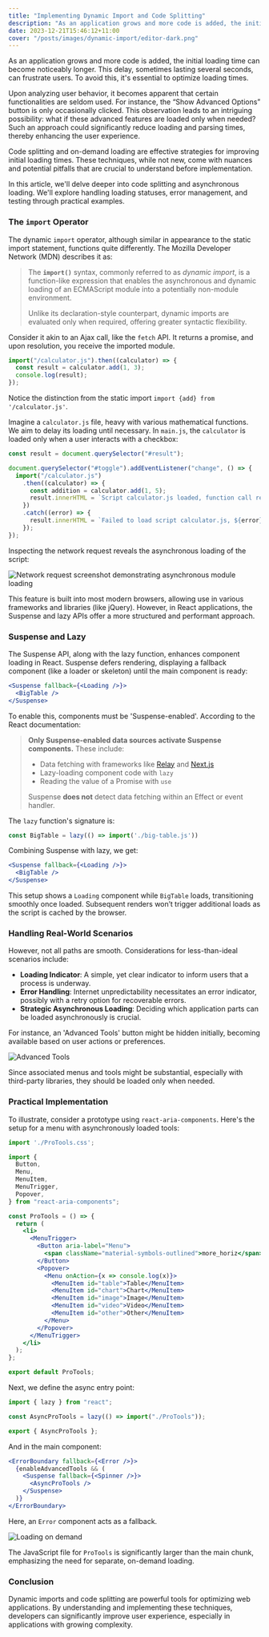 ```yaml
---
title: "Implementing Dynamic Import and Code Splitting"
description: "As an application grows and more code is added, the initial loading time can become noticeably longer. This delay, sometimes lasting several seconds, can frustrate users. To avoid this, it's essential to optimize loading times."
date: 2023-12-21T15:46:12+11:00
cover: "/posts/images/dynamic-import/editor-dark.png"
---
```


As an application grows and more code is added, the initial loading time can become noticeably longer. This delay, sometimes lasting several seconds, can frustrate users. To avoid this, it's essential to optimize loading times.

Upon analyzing user behavior, it becomes apparent that certain functionalities are seldom used. For instance, the “Show Advanced Options” button is only occasionally clicked. This observation leads to an intriguing possibility: what if these advanced features are loaded only when needed? Such an approach could significantly reduce loading and parsing times, thereby enhancing the user experience.

Code splitting and on-demand loading are effective strategies for improving initial loading times. These techniques, while not new, come with nuances and potential pitfalls that are crucial to understand before implementation.

In this article, we'll delve deeper into code splitting and asynchronous loading. We'll explore handling loading statuses, error management, and testing through practical examples.

### The `import` Operator

The dynamic `import` operator, although similar in appearance to the static import statement, functions quite differently. The Mozilla Developer Network (MDN) describes it as:

> The **`import()`** syntax, commonly referred to as *dynamic import*, is a function-like expression that enables the asynchronous and dynamic loading of an ECMAScript module into a potentially non-module environment.
> 
> Unlike its declaration-style counterpart, dynamic imports are evaluated only when required, offering greater syntactic flexibility.
>

Consider it akin to an Ajax call, like the `fetch` API. It returns a promise, and upon resolution, you receive the imported module.

```jsx
import("/calculator.js").then((calculator) => {
  const result = calculator.add(1, 3);
  console.log(result);
});
```

Notice the distinction from the static import `import {add} from '/calculator.js'`.

Imagine a `calculator.js` file, heavy with various mathematical functions. We aim to delay its loading until necessary. In `main.js`, the `calculator` is loaded only when a user interacts with a checkbox:

```jsx
const result = document.querySelector("#result");

document.querySelector("#toggle").addEventListener("change", () => {
  import("/calculator.js")
    .then((calculator) => {
      const addition = calculator.add(1, 5);
      result.innerHTML = `Script calculator.js loaded, function call returns ${addition}`;
    })
    .catch((error) => {
      result.innerHTML = `Failed to load script calculator.js, ${error}`;
    });
});
```

Inspecting the network request reveals the asynchronous loading of the script:

![Network request screenshot demonstrating asynchronous module loading](/posts/images/dynamic-import/calculator.png)

This feature is built into most modern browsers, allowing use in various frameworks and libraries (like jQuery). However, in React applications, the Suspense and lazy APIs offer a more structured and performant approach.

### Suspense and Lazy

The Suspense API, along with the lazy function, enhances component loading in React. Suspense defers rendering, displaying a fallback component (like a loader or skeleton) until the main component is ready:

```jsx
<Suspense fallback={<Loading />}>
  <BigTable />
</Suspense>
```

To enable this, components must be 'Suspense-enabled'. According to the React documentation:

> **Only Suspense-enabled data sources activate Suspense components.** These include:
> 
> - Data fetching with frameworks like [Relay](https://relay.dev/docs/guided-tour/rendering/loading-states/) and [Next.js](https://nextjs.org/docs/getting-started/react-essentials)
> - Lazy-loading component code with `lazy`
> - Reading the value of a Promise with `use`
> 
> Suspense **does not** detect data fetching within an Effect or event handler.
> 

The `lazy` function's signature is:

```jsx
const BigTable = lazy(() => import('./big-table.js'))
```

Combining Suspense with lazy, we get:

```jsx
<Suspense fallback={<Loading />}>
  <BigTable />
</Suspense>
```

This setup shows a `Loading` component while `BigTable` loads, transitioning smoothly once loaded. Subsequent renders won’t trigger additional loads as the script is cached by the browser.

### Handling Real-World Scenarios

However, not all paths are smooth. Considerations for less-than-ideal scenarios include:

- **Loading Indicator**: A simple, yet clear indicator to inform users that a process is underway.
- **Error Handling**: Internet unpredictability necessitates an error indicator, possibly with a retry option for recoverable errors.
- **Strategic Asynchronous Loading**: Deciding which application parts can be loaded asynchronously is crucial.

For instance, an 'Advanced Tools' button might be hidden initially, becoming available based on user actions or preferences.

![Advanced Tools](/posts/images/dynamic-import/editor-dark.png)

Since associated menus and tools might be substantial, especially with third-party libraries, they should be loaded only when needed.

### Practical Implementation

To illustrate, consider a prototype using `react-aria-components`. Here's the setup for a menu with asynchronously loaded tools:

```jsx
import './ProTools.css';

import {
  Button,
  Menu,
  MenuItem,
  MenuTrigger,
  Popover,
} from "react-aria-components";

const ProTools = () => {
  return (
    <li>
      <MenuTrigger>
        <Button aria-label="Menu">
          <span className="material-symbols-outlined">more_horiz</span>
        </Button>
        <Popover>
          <Menu onAction={x => console.log(x)}>
            <MenuItem id="table">Table</MenuItem>
            <MenuItem id="chart">Chart</MenuItem>
            <MenuItem id="image">Image</MenuItem>
            <MenuItem id="video">Video</MenuItem>
            <MenuItem id="other">Other</MenuItem>
          </Menu>
        </Popover>
      </MenuTrigger>
    </li>
  );
};

export default ProTools;
```

Next, we define the async entry point:

```jsx
import { lazy } from "react";

const AsyncProTools = lazy(() => import("./ProTools"));

export { AsyncProTools };
```

And in the main component:

```jsx
<ErrorBoundary fallback={<Error />}>
  {enableAdvancedTools && (
    <Suspense fallback={<Spinner />}>
      <AsyncProTools />
    </Suspense>
  )}
</ErrorBoundary>
```

Here, an `Error` component acts as a fallback.

![Loading on demand](/posts/images/dynamic-import/dynamic-loading.png)

The JavaScript file for `ProTools` is significantly larger than the main chunk, emphasizing the need for separate, on-demand loading.

### Conclusion

Dynamic imports and code splitting are powerful tools for optimizing web applications. By understanding and implementing these techniques, developers can significantly improve user experience, especially in applications with growing complexity.
